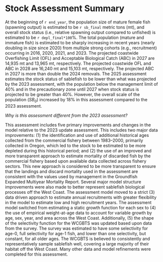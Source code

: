 
\pagebreak

<!--
# At-a-Glance {.unnumbered}

 \includepdf[pagecommand={}]{figures/sablefish_aag_page_1.pdf}
 
 \includepdf[pagecommand={}]{figures/sablefish_aag_page_2.pdf}
-->

# Stock Assessment Summary {-}

At the beginning of `r end_year`, the population size of mature female fish (spawning output) is estimated to be `r sb_final` metric tons (mt), and overall stock status (i.e., relative spawning output compared to unfished) is estimated to be `r depl_final*100`%. The total population (mature and immature fish) is estimated to be sharply increasing in recent years (nearly doubling in size since 2020) from multiple strong cohorts (e.g., recruitment) occurring in 2016, 2020, 2021, and 2023. The projected coastwide Overfishing Limit (OFL) and Acceptable Biological Catch (ABC) in 2027 are 14,935 mt and 13,965 mt, respectively. The projected coastwide OFL and ABC in 2028 are 16,240 mt and 15,103 mt, respectively. The projected ABC in 2027 is more than double the 2024 removals. The 2025 assessment estimates the stock status of sablefish to be lower than what was projected by the 2023 assessment, with the population below the management limit of 40% and in the precautionary zone until 2027 when stock status is projected to be greater than 40%. However, the overall scale of the population (*SB~0~*) increased by 18% in this assessment compared to the 2023 assessment.

*Why is this assessment different from the 2023 assessment?*

This assessment includes five primary improvements and changes in the model relative to the 2023 update assessment.  This includes two major data improvements: (1) the identification and use of additional historical ages collected from the commercial fishery between 1983--2000, primarily collected in Oregon, which led to the stock to be estimated to be more depleted during this historical period; and (2) the use of an improved and more transparent approach to estimate mortality of discarded fish by the commercial fishery based upon available data collected across fishery sectors. This new approach  is considered to be more transparent to ensure that the landings and discard mortality used in the assessment are consistent with the values used by management in the Groundfish Expanded Multiyear Mortality Report. Several major model structure improvements were also made to better represent sablefish biological processes off the West Coast. The assessment model moved to a strict (3) data driven approach to estimate annual recruitments with greater flexibility in the model to estimate low and high recruitment years. The assessment model switched from estimating a static growth function for each sex to (4) the use of empirical weight-at-age data to account for variable growth by age, sex, year, and area across the West Coast. Additionally, (5) the shape of the selectivity function for the WCGBTS was updated based upon data from the survey. The survey was estimated to have some selectivity for age-0, full selectivity for age-1 fish, and lower than one selectivity, but constant, for all older ages. The WCGBTS is believed to consistently and representatively sample sablefish well, covering a large majority of their habitat off the West Coast. Many other data and model refinements were completed for this assessment. 